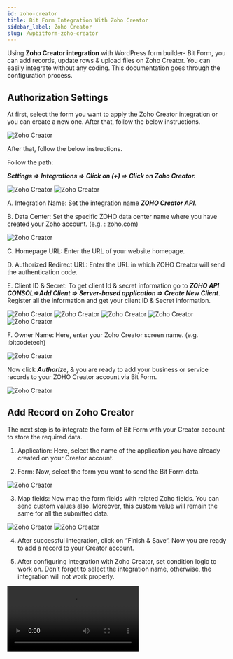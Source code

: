 ```yaml
---
id: zoho-creator
title: Bit Form Integration With Zoho Creator 
sidebar_label: Zoho Creator
slug: /wpbitform-zoho-creator
---
```


Using **Zoho Creator integration** with WordPress form builder- Bit Form, you can add records, update rows & upload files on Zoho Creator. You can easily integrate without any coding. This documentation goes through the configuration process.

## Authorization Settings

At first, select the form you want to apply the Zoho Creator integration or you can create a new one. After that, follow the below instructions.

<Image src="Zoho Creator/create_form" alt="Zoho Creator" w="1020" h="300" />

After that, follow the below instructions.

Follow the path:

***Settings => Integrations => Click on (+) => Click on Zoho Creator.***

<Image src="Zoho Creator/3IHomepage" alt="Zoho Creator" w="1020" h="300" />

<Image src="Zoho Creator/select integration" alt="Zoho Creator" w="1020" h="300" />

A. Integration Name: Set the integration name ***ZOHO Creator API***.

B. Data Center: Set the specific ZOHO data center name where you have created your Zoho account. (e.g. : zoho.com)

<Image src="Zoho Creator/select datacenter" alt="Zoho Creator" w="1020" h="250" />

C. Homepage URL: Enter the URL of your website homepage.

D. Authorized Redirect URL: Enter the URL in which ZOHO Creator will send the authentication code.

E. Client ID & Secret: To get client Id & secret information go to ***ZOHO API CONSOL=>Add Client => Server-based application => Create New Client***. Register all the information and get your client ID & Secret information.

<Image src="Zoho Creator/zoho api console url" alt="Zoho Creator" w="1020" h="250" />

<Image src="Zoho Creator/add client" alt="Zoho Creator" w="1020" h="300" />

<Image src="Zoho Creator/create server base with redirect url" alt="Zoho Creator" w="1020" h="300" />

<Image src="Zoho Creator/client id secret from api console" alt="Zoho Creator" w="1020" h="300" />

<Image src="Zoho Creator/client id scret fireld" alt="Zoho Creator" w="1020" h="300" />

F. Owner Name: Here, enter your Zoho Creator screen name. (e.g. :bitcodetech)

<Image src="Zoho Creator/owner name field" alt="Zoho Creator" w="799" h="400" />

Now click ***Authorize***, & you are ready to add your business or service records to your ZOHO Creator account via Bit Form.

<Image src="Zoho Creator/accept authorize" alt="Zoho Creator" w="490" h="706" />

## Add Record on Zoho Creator

The next step is to integrate the form of Bit Form with your Creator account to store the required data.

1. Application: Here, select the name of the application you have already created on your Creator account.

2. Form: Now, select the form you want to send the Bit Form data.

<Image src="Zoho Creator/select app & form" alt="Zoho Creator" w="842" h="200" />

3. Map fields: Now map the form fields with related Zoho fields. You can send custom values also. Moreover, this custom value will remain the same for all the submitted data.

<Image src="Zoho Creator/field map" alt="Zoho Creator" w="1093" h="250" />

<Image src="Zoho Creator/field map with custom value" alt="Zoho Creator" w="1098" h="250" />

4. After successful integration, click on “Finish & Save“. Now you are ready to add a record to your Creator account.

5. After configuring integration with Zoho Creator, set condition logic to work on. Don’t forget to select the integration name, otherwise, the integration will not work properly.

<Video youtube src="muB8tE1-bVg" />

<Image src="Zoho Creator/add new logic" alt="Zoho Creator" w="1365" h="300" />

<Image src="Zoho Creator/integration checkbox" alt="Zoho Creator" w="1020" h="350" />

<Image src="Zoho Creator/select zoho creator integration" alt="Zoho Creator" w="1020" h="400" />

**Update Rows by criteria:** 

First, you have to map the fields you want to update the value. Here is an example, we have mapped the ‘Name’ fields, as we want to update that corresponding field’s value. Now, click on the action ‘Update Record’. It controls how the submitted records will get updated. Now you have to set the criteria by specifying the Zoho field link. Depending on this field link, your mapped field’s value will change.

<Image src="Zoho Creator/edit icon click" alt="Zoho Creator" w="1020" h="200" />

Here, we have set the field link “Email = test@bitcode.pro”. So, all the names corresponding to the email will be updated. If you face any difficulties, visit the ‘Zoho Creator Guide‘.

<Image src="Zoho Creator/creator guide link" alt="Zoho Creator" w="1020" h="400" />

If we enable the update preference ‘Yes‘, then after submission of data, it will check the criteria. If the criteria match then it will update otherwise the values will be added as a new record. 

After setting up the integration process , set conditional logic as before.

<Image src="Zoho Creator/update preference" alt="Zoho Creator" w="1020" h="350" />

**Upload File:**

For uploading files, you have to map the fields with the necessary Zoho fields. Select ‘File Upload‘ as both Bit Form & Zoho fields. Now, you are ready to upload a file on the Creator account.

<Image src="Zoho Creator/file upload field mapping" alt="Zoho Creator" w="1020" h="250" />

[Watch the tutorials here!](https://www.youtube.com/playlist?list=PL7c6CDwwm-AIQLjwPBmjmDlcU1dbBgkwz)

